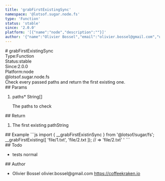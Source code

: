 ```yaml
---
title: 'grabFirstExistingSync'
namespace: '@lotsof.sugar.node.fs'
type: 'Function'
status: 'stable'
since: '2.0.0'
platform: '[{"name":"node","description":""}]'
author: '{"name":"Olivier Bossel","email":"olivier.bossel@gmail.com","url":"https://coffeekraken.io"}'
---
```

<div class="docmap-mdx">
# grabFirstExistingSync
<div class="_metas">
<div class="_type"><span class="_type-label">Type:</span><span class="_type-value">Function</span></div>
<div class="_status"><span class="_status-label">Status:</span><span class="_status-value -stable">stable</span></div>
<div class="_since"><span class="_since-label">Since:</span><span class="_since-value">2.0.0</span></div>
<div class="_platform"><span class="_platform-label">Platform:</span><span class="_platform-value">node</span></div>
</div>
<div class="_namespace">@lotsof.sugar.node.fs</div>
<div class="_description">
Check every passed paths and return the first existing one.
</div>
<div class="_params">
## Params
<ol class="_list">
<li class="_item">
<span class="_name">paths<span class="_required">*</span></span><span class="_default"></span> <span class="_type">String[]</span>
<p class="_description">The paths to check</p>
</li>
</ol>
</div>
<div class="_return">
## Return
<ol class="_list">
<li class="_item">
<span class="_description">The first existing path</span><span class="_default"></span><span class="_type">String</span>
</li>
</ol>
</div>
<div class="_examples">
## Example
```js
import { __grabFirstExistinSync } from '@lotsof/sugar/fs';
__grabFirstExisting([
 'file/1.txt',
 'file/2.txt
]); // => 'file/2.txt'
'
```
</div>
<div class="_todo">
## Todo
<ul class="_list">
<li class="_item">
<span class="_description">tests</span>
<span class="_priority -normal">normal</span>
</li>
</ul>
</div>
<div class="_author">
## Author
<ul class="_list">
<li class="_item">
<span class="_name">Olivier Bossel</span>
<span class="_email">olivier.bossel@gmail.com</span>
<a href="https://coffeekraken.io" target="_blank" class="_url">https://coffeekraken.io</a>
</li>
</ul>
</div>
</div>